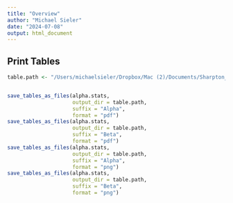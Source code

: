 ```yaml
---
title: "Overview"
author: "Michael Sieler"
date: "2024-07-08"
output: html_document
---
```


## Print Tables
```r

table.path <- "/Users/michaelsieler/Dropbox/Mac (2)/Documents/Sharpton_Lab/Projects_Repository/Rules_of_Life/Sieler2024__ZF_Temperature_Parasite/Results/Tables"


save_tables_as_files(alpha.stats, 
                     output_dir = table.path, 
                     suffix = "Alpha", 
                     format = "pdf")
save_tables_as_files(alpha.stats, 
                     output_dir = table.path, 
                     suffix = "Beta", 
                     format = "pdf")
save_tables_as_files(alpha.stats, 
                     output_dir = table.path, 
                     suffix = "Alpha", 
                     format = "png")
save_tables_as_files(alpha.stats, 
                     output_dir = table.path, 
                     suffix = "Beta", 
                     format = "png")


```

